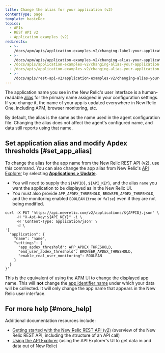 ```yaml
---
title: Change the alias for your application (v2)
contentType: page
template: basicDoc
topics:
  - APIs
  - REST API v2
  - Application examples (v2)
redirects:
  - >-
    /docs/apm/apis/application-examples-v2/changing-label-your-application-api-v2
  - >-
    /docs/apm/apis/application-examples-v2/changing-alias-your-application-api-v2
  - /docs/apis/application-examples-v2/changing-alias-your-application-api-v2
  - /docs/apis/application-examples-v2/changing-alias-your-application-v2
  - >-
    /docs/apis/rest-api-v2/application-examples-v2/changing-alias-your-application-v2
---
```


The application name you see in the New Relic's user interface is a human-readable [alias](/docs/agents/manage-apm-agents/app-naming/rename-your-application#app-alias) for the primary name assigned in your configuration settings. If you change it, the name of your app is updated everywhere in New Relic One, including APM, browser monitoring, etc.

By default, the alias is the same as the name used in the agent configuration file. Changing the alias does not affect the agent's configured name, and data still reports using that name.

## Set application alias and modify Apdex thresholds [#set_app_alias]

To change the alias for the app name from the New Relic REST API (v2), use this command. You can also change the app alias from New Relic's [API Explorer](/docs/apis/rest-api-v2/api-explorer-v2/getting-started-new-relics-api-explorer) by selecting [**Applications > Update**](https://rpm.newrelic.com/api/explore/applications/update).

* You will need to supply the `${APPID}`, `${API_KEY}`, and the alias `name` you want the application to be displayed as in the New Relic UI.
* You must also provide `APP_APDEX_THRESHOLD`, `BROWSER_APDEX_THRESHOLD`, and the monitoring enabled `BOOLEAN` (`true` or `false`) even if they are not being modified.

```
curl -X PUT "https://api.newrelic.com/v2/applications/${APPID}.json" \
     -H "X-Api-Key:${API_KEY}" -i \
     -H 'Content-Type: application/json' \
     -d \
'{
  "application": {
    "name": "name",
    "settings": {
      "app_apdex_threshold": APP_APDEX_THRESHOLD,
      "end_user_apdex_threshold": BROWSER_APDEX_THRESHOLD,
      "enable_real_user_monitoring": BOOLEAN
    }
  }
}'
```

This is the equivalent of using the [APM UI](/docs/agents/manage-apm-agents/app-naming/rename-your-application) to change the displayed app name. This will **not** change the [app identifier name](/docs/agents/manage-apm-agents/app-naming/rename-your-application#app-identifier) under which your data will be collected. It will only change the app name that appears in the New Relic user interface.

## For more help [#more_help]

Additional documentation resources include:

* [Getting started with the New Relic REST API (v2)](/docs/apm/apis/requirements/getting-started-new-relic-rest-api-v2) (overview of the New Relic REST API, including the structure of an API call)
* [Using the API Explorer](/docs/apis/using-the-api-explorer) (using the API Explorer's UI to get data in and data out of New Relic)
